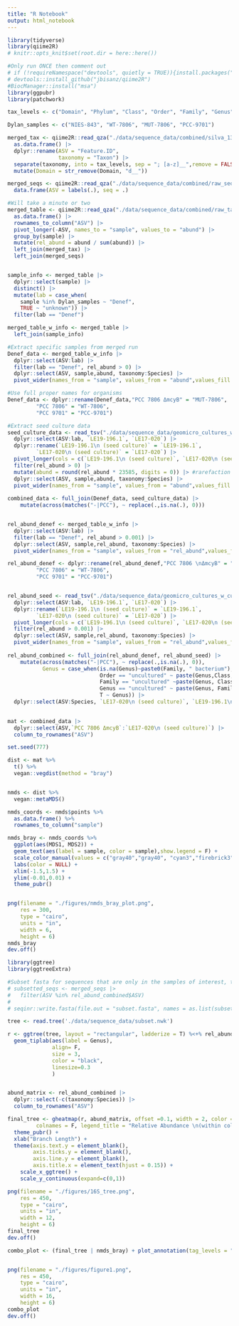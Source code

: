 ```yaml
---
title: "R Notebook"
output: html_notebook
---
```


```r
library(tidyverse)
library(qiime2R)
# knitr::opts_knit$set(root.dir = here::here())

#Only run ONCE then comment out
# if (!requireNamespace("devtools", quietly = TRUE)){install.packages("devtools")}
# devtools::install_github("jbisanz/qiime2R")
#BiocManager::install("msa")
library(ggpubr)
library(patchwork)

```

```r
tax_levels <- c("Domain", "Phylum", "Class", "Order", "Family", "Genus", "Species")

Dylan_samples <- c("NIES-843", "WT-7806", "MUT-7806", "PCC-9701")

merged_tax <- qiime2R::read_qza("./data/sequence_data/combined/silva_132_taxonomy.qza")$data |> 
  as.data.frame() |> 
  dplyr::rename(ASV = "Feature.ID",
                taxonomy = "Taxon") |> 
  separate(taxonomy, into = tax_levels, sep = "; [a-z]__",remove = FALSE) |> 
  mutate(Domain = str_remove(Domain, "d__"))

merged_seqs <- qiime2R::read_qza("./data/sequence_data/combined/raw_seqs.qza")$data %>% 
  data.frame(ASV = labels(.), seq = .)

#Will take a minute or two
merged_table <- qiime2R::read_qza("./data/sequence_data/combined/raw_table.qza")$data |> 
  as.data.frame() |> 
  rownames_to_column("ASV") |> 
  pivot_longer(-ASV, names_to = "sample", values_to = "abund") |> 
  group_by(sample) |> 
  mutate(rel_abund = abund / sum(abund)) |> 
  left_join(merged_tax) |> 
  left_join(merged_seqs)


sample_info <- merged_table |> 
  dplyr::select(sample) |> 
  distinct() |> 
  mutate(lab = case_when(
    sample %in% Dylan_samples ~ "Denef",
    TRUE ~ "unknown")) |> 
  filter(lab == "Denef")

merged_table_w_info <- merged_table |> 
  left_join(sample_info)

#Extract specific samples from merged run
Denef_data <- merged_table_w_info |> 
  dplyr::select(ASV:lab) |> 
  filter(lab == "Denef", rel_abund > 0) |>
  dplyr::select(ASV, sample,abund, taxonomy:Species) |>
  pivot_wider(names_from = "sample", values_from = "abund",values_fill = 0)

#Use full proper names for organisms
Denef_data <- dplyr::rename(Denef_data,"PCC 7806 ΔmcyB" = "MUT-7806",
         "PCC 7806" = "WT-7806",
         "PCC 9701" = "PCC-9701")

#Extract seed culture data
seed_culture_data <- read_tsv("./data/sequence_data/geomicro_cultures_w_culture_label.tsv") |>
  dplyr::select(ASV:lab, `LE19-196.1`, `LE17-020`) |>
  dplyr::rename(`LE19-196.1\n (seed culture)` = `LE19-196.1`,
         `LE17-020\n (seed culture)` = `LE17-020`) |>
  pivot_longer(cols = c(`LE19-196.1\n (seed culture)`, `LE17-020\n (seed culture)`), names_to = "sample", values_to = "rel_abund") |>
  filter(rel_abund > 0) |>
  mutate(abund = round(rel_abund * 23585, digits = 0)) |> #rarefaction to lowest sequence number from isolate cultures.
  dplyr::select(ASV, sample,abund, taxonomy:Species) |>
  pivot_wider(names_from = "sample", values_from = "abund",values_fill = 0)
  
combined_data <- full_join(Denef_data, seed_culture_data) |>
    mutate(across(matches("-|PCC"), ~ replace(.,is.na(.), 0)))


rel_abund_denef <- merged_table_w_info |> 
  dplyr::select(ASV:lab) |> 
  filter(lab == "Denef", rel_abund > 0.001) |>
  dplyr::select(ASV, sample,rel_abund, taxonomy:Species) |>
  pivot_wider(names_from = "sample", values_from = "rel_abund",values_fill = 0)

rel_abund_denef <- dplyr::rename(rel_abund_denef,"PCC 7806 \nΔmcyB" = "MUT-7806",
         "PCC 7806" = "WT-7806",
         "PCC 9701" = "PCC-9701")


rel_abund_seed <- read_tsv("./data/sequence_data/geomicro_cultures_w_culture_label.tsv") |>
  dplyr::select(ASV:lab, `LE19-196.1`, `LE17-020`) |>
  dplyr::rename(`LE19-196.1\n (seed culture)` = `LE19-196.1`,
         `LE17-020\n (seed culture)` = `LE17-020`) |>
  pivot_longer(cols = c(`LE19-196.1\n (seed culture)`, `LE17-020\n (seed culture)`), names_to = "sample", values_to = "rel_abund") |>
  filter(rel_abund > 0.001) |>
  dplyr::select(ASV, sample,rel_abund, taxonomy:Species) |>
  pivot_wider(names_from = "sample", values_from = "rel_abund",values_fill = 0)
  
rel_abund_combined <- full_join(rel_abund_denef, rel_abund_seed) |>
    mutate(across(matches("-|PCC"), ~ replace(.,is.na(.), 0)),
           Genus = case_when(is.na(Genus)~paste0(Family, " bacterium"),
                             Order == "uncultured" ~ paste(Genus,Class, ' '),
                             Family == "uncultured" ~paste(Genus, Class, ' '),
                             Genus == "uncultured" ~ paste(Genus, Family, ' '),
                             T ~ Genus)) |>
  dplyr::select(ASV:Species, `LE17-020\n (seed culture)`, `LE19-196.1\n (seed culture)`, `PCC 7806 \nΔmcyB`, `PCC 7806`, `PCC 9701`, `NIES-843`)
  
```

```r
mat <- combined_data |> 
  dplyr::select(ASV,`PCC 7806 ΔmcyB`:`LE17-020\n (seed culture)`) |>
  column_to_rownames("ASV")

set.seed(777)

dist <- mat %>% 
  t() %>% 
  vegan::vegdist(method = "bray")


nmds <- dist %>% 
  vegan::metaMDS()

nmds_coords <- nmds$points %>% 
  as.data.frame() %>% 
  rownames_to_column("sample")

nmds_bray <- nmds_coords %>% 
  ggplot(aes(MDS1, MDS2)) +
  geom_text(aes(label = sample, color = sample),show.legend = F) +
  scale_color_manual(values = c("gray40","gray40", "cyan3","firebrick3","chartreuse3","darkgoldenrod3")) +
  labs(color = NULL) +
  xlim(-1.5,1.5) +
  ylim(-0.01,0.01) +
  theme_pubr()   


png(filename = "./figures/nmds_bray_plot.png",
    res = 300,
    type = "cairo",
    units = "in",
    width = 6,
    height = 6)
nmds_bray
dev.off()

```
```r

library(ggtree)
library(ggtreeExtra)

#Subset fasta for sequences that are only in the samples of interest, then run through fasttree and reimport to R.
# subsetted_seqs <- merged_seqs |>
#   filter(ASV %in% rel_abund_combined$ASV)
# 
# seqinr::write.fasta(file.out = "subset.fasta", names = as.list(subsetted_seqs$ASV), sequences = as.list(subsetted_seqs$seq), as.string = F)

tree <- read.tree('./data/sequence_data/subset.nwk')

r <- ggtree(tree, layout = "rectangular", ladderize = T) %<+% rel_abund_combined +
  geom_tiplab(aes(label = Genus),
              align= F,
              size = 3,
              color = "black",
              linesize=0.3
              ) 


abund_matrix <- rel_abund_combined |>
  dplyr::select(-c(taxonomy:Species)) |>
  column_to_rownames("ASV")

final_tree <- gheatmap(r, abund_matrix, offset =0.1, width = 2, color = "gray70",
         colnames = F, legend_title = "Relative Abundance \n(within column)",low = "white", high = "chartreuse3" ) +
  theme_pubr() +
  xlab("Branch Length") +
  theme(axis.text.y = element_blank(),
        axis.ticks.y = element_blank(),
        axis.line.y = element_blank(),
        axis.title.x = element_text(hjust = 0.15)) +
    scale_x_ggtree() + 
    scale_y_continuous(expand=c(0,1))

png(filename = "./figures/16S_tree.png",
    res = 450,
    type = "cairo",
    units = "in",
    width = 12,
    height = 6)
final_tree
dev.off()

combo_plot <- (final_tree | nmds_bray) + plot_annotation(tag_levels = "A") + plot_layout(widths = c(4,1))


png(filename = "./figures/figure1.png",
    res = 450,
    type = "cairo",
    units = "in",
    width = 16,
    height = 6)
combo_plot
dev.off()

```






